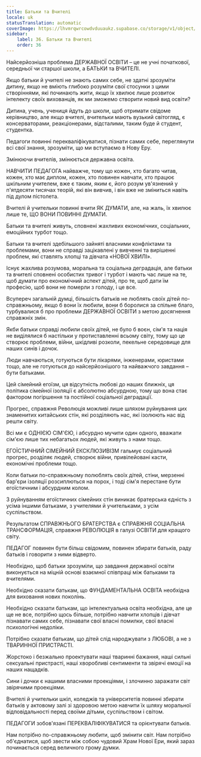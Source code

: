 ```yaml
---
title: Батьки та Вчителі
locale: uk
statusTranslation: automatic
coverImage: https://lhvmrqwrcowdvduuaukz.supabase.co/storage/v1/object/public/strapi-uploads/small_cover-educacion-fundamental.webp-2d51a7828a2b1309555be27f7e2a61a0.webp
sidebar:
    label: 36. Батьки та Вчителі
    order: 36
---
```

Найсерйозніша проблема ДЕРЖАВНОЇ ОСВІТИ – це не учні початкової, середньої чи старшої школи, а БАТЬКИ та ВЧИТЕЛІ.

Якщо батьки й учителі не знають самих себе, не здатні зрозуміти дитину, якщо не вміють глибоко розуміти свої стосунки з цими створіннями, які починають жити, якщо їх хвилює лише розвиток інтелекту своїх вихованців, як ми зможемо створити новий вид освіти?

Дитина, учень, учениця йдуть до школи, щоб отримати свідоме керівництво, але якщо вчителі, вчительки мають вузький світогляд, є консерваторами, реакціонерами, відсталими, таким буде й студент, студентка.

Педагоги повинні перекваліфікуватися, пізнати самих себе, переглянути всі свої знання, зрозуміти, що ми вступаємо в Нову Еру.

Змінюючи вчителів, змінюється державна освіта.

НАВЧИТИ ПЕДАГОГА найважче, тому що кожен, хто багато читав, кожен, хто має диплом, кожен, хто повинен навчати, хто працює шкільним учителем, вже є таким, яким є, його розум ув'язнений у п'ятдесяти тисячах теорій, які він вивчив, і він вже не зміниться навіть під дулом пістолета.

Вчителі й учительки повинні вчити ЯК ДУМАТИ, але, на жаль, їх хвилює лише те, ЩО ВОНИ ПОВИННІ ДУМАТИ.

Батьки та вчителі живуть, сповнені жахливих економічних, соціальних, емоційних турбот тощо.

Батьки та вчителі здебільшого зайняті власними конфліктами та проблемами, вони не справді зацікавлені у вивченні та вирішенні проблем, які ставлять хлопці та дівчата «НОВОЇ ХВИЛІ».

Існує жахлива розумова, моральна та соціальна деградація, але батьки та вчителі сповнені особистих тривог і турбот і мають час лише на те, щоб думати про економічний аспект дітей, про те, щоб дати їм професію, щоб вони не померли з голоду, і це все.

Всупереч загальній думці, більшість батьків не люблять своїх дітей по-справжньому, якщо б вони їх любили, вони б боролися за спільне благо, турбувалися б про проблеми ДЕРЖАВНОЇ ОСВІТИ з метою досягнення справжніх змін.

Якби батьки справді любили своїх дітей, не було б воєн, сім'я та нація не виділялися б настільки у протиставленні всьому світу, тому що це створює проблеми, війни, шкідливі розколи, пекельне середовище для наших синів і дочок.

Люди навчаються, готуються бути лікарями, інженерами, юристами тощо, але не готуються до найсерйознішого та найважчого завдання – бути батьками.

Цей сімейний егоїзм, ця відсутність любові до наших ближніх, ця політика сімейної ізоляції є абсолютно абсурдною, тому що вона стає фактором погіршення та постійної соціальної деградації.

Прогрес, справжня Революція можливі лише шляхом руйнування цих знаменитих китайських стін, які розділяють нас, які ізолюють нас від решти світу.

Всі ми є ОДНІЄЮ СІМ'ЄЮ, і абсурдно мучити один одного, вважати сім'єю лише тих небагатьох людей, які живуть з нами тощо.

ЕГОЇСТИЧНИЙ СІМЕЙНИЙ ЕКСКЛЮЗИВІЗМ гальмує соціальний прогрес, розділяє людей, створює війни, привілейовані касти, економічні проблеми тощо.

Коли батьки по-справжньому полюблять своїх дітей, стіни, мерзенні бар'єри ізоляції розсиплються на порох, і тоді сім'я перестане бути егоїстичним і абсурдним колом.

З руйнуванням егоїстичних сімейних стін виникає братерська єдність з усіма іншими батьками, з учителями й учительками, з усім суспільством.

Результатом СПРАВЖНЬОГО БРАТЕРСТВА є СПРАВЖНЯ СОЦІАЛЬНА ТРАНСФОРМАЦІЯ, справжня РЕВОЛЮЦІЯ в галузі ОСВІТИ для кращого світу.

ПЕДАГОГ повинен бути більш свідомим, повинен збирати батьків, раду батьків і говорити з ними відверто.

Необхідно, щоб батьки зрозуміли, що завдання державної освіти виконується на міцній основі взаємної співпраці між батьками та вчителями.

Необхідно сказати батькам, що ФУНДАМЕНТАЛЬНА ОСВІТА необхідна для виховання нових поколінь.

Необхідно сказати батькам, що інтелектуальна освіта необхідна, але це ще не все, потрібно щось більше, потрібно навчити хлопців і дівчат пізнавати самих себе, пізнавати свої власні помилки, свої власні психологічні недоліки.

Потрібно сказати батькам, що дітей слід народжувати з ЛЮБОВІ, а не з ТВАРИННОЇ ПРИСТРАСТІ.

Жорстоко і безжально проектувати наші тваринні бажання, наші сильні сексуальні пристрасті, наші хворобливі сентименти та звірячі емоції на наших нащадків.

Сини і дочки є нашими власними проекціями, і злочинно заражати світ звірячими проекціями.

Вчителі й учительки шкіл, коледжів та університетів повинні збирати батьків у актовому залі зі здоровою метою навчити їх шляху моральної відповідальності перед своїми дітьми, суспільством і світом.

ПЕДАГОГИ зобов'язані ПЕРЕКВАЛІФІКУВАТИСЯ та орієнтувати батьків.

Нам потрібно по-справжньому любити, щоб змінити світ. Нам потрібно об'єднатися, щоб звести між собою чудовий Храм Нової Ери, який зараз починається серед величного грому думки.

